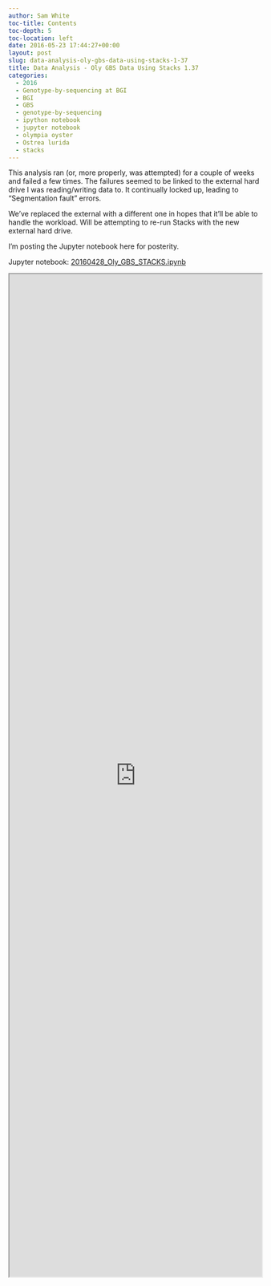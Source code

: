 ```yaml
---
author: Sam White
toc-title: Contents
toc-depth: 5
toc-location: left
date: 2016-05-23 17:44:27+00:00
layout: post
slug: data-analysis-oly-gbs-data-using-stacks-1-37
title: Data Analysis - Oly GBS Data Using Stacks 1.37
categories:
  - 2016
  - Genotype-by-sequencing at BGI
  - BGI
  - GBS
  - genotype-by-sequencing
  - ipython notebook
  - jupyter notebook
  - olympia oyster
  - Ostrea lurida
  - stacks
---
```


This analysis ran (or, more properly, was attempted) for a couple of weeks and failed a few times. The failures seemed to be linked to the external hard drive I was reading/writing data to. It continually locked up, leading to "Segmentation fault" errors.

We've replaced the external with a different one in hopes that it'll be able to handle the workload. Will be attempting to re-run Stacks with the new external hard drive.

I'm posting the Jupyter notebook here for posterity.

Jupyter notebook: [20160428_Oly_GBS_STACKS.ipynb](https://github.com/sr320/LabDocs/blob/master/jupyter_nbs/sam/20160428_Oly_GBS_STACKS.ipynb)

<iframe src="https://nbviewer.org/github/sr320/LabDocs/blob/master/jupyter_nbs/sam/20160428_Oly_GBS_STACKS.ipynb" width="100%" height="2000" scrolling="yes"></iframe>
